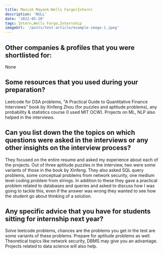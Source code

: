 ```yaml
---
title: Manish Mayank:Wells Fargo(Intern)
description: 'NULL' 
date: '2022-05-20'
tags: Intern,Wells Fargo,Internship
imageUrl: '/posts/test-article/example-image-1.jpeg'
---
```


## Other companies & profiles that you were shortlisted for:
None

## Some resources that you used during your preparation?
Leetcode for DSA problems, "A Practical Guide to Quantitative Finance Interviews" book by Xinfeng Zhou (for puzzles and aptitude problems), any probability & statistics course (I used MIT OCW). Projects on ML, NLP also helped in the interviews.

## Can you list down the the topics on which questions were asked in the interviews or any other insights on the interview process?
They focused on the entire resume and asked my experience about each of the projects.
Out of three aptitude puzzles in the interview, two were some variants of those in the book by Xinfeng.
They also asked SQL query problems, some conceptual problems from network security, one medium level coding problem from strings. 
In addition to these they gave a practical problem related to databases and queries and asked to discuss how I was going to tackle this, even if the answer was wrong they wanted to see how the student go about thinking of a solution.
## Any specific advice that you have for students sitting for internship next year?
Solve leetcode problems, chances are the problems you get in the test are some variants of these problems. Prepare for aptitude problems as well. Theoretical topics like network security, DBMS may give you an advantage. Projects related to data science will also help.

